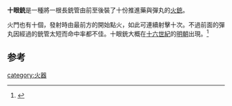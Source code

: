 '''十眼銃'''是一種將一根長銃管由前至後裝了十份推進藥與彈丸的[[火銃|火銃]]。

火門也有十個，發射時由最前方的開始點火，如此可連續射擊十次。不過前面的彈丸因經過的銃管太短而命中率都不佳。十眼銃大概在[[十六世紀|十六世紀]]的[[明朝|明朝]]出現。<ref>{{Cite news |url=http://discovery.cctv.com/20070813/108500.shtml |title=CCTV.com-清朝“机关枪”发明者遭康熙流放 |accessdate=2021-12-01 |archive-date=2021-12-01 |archive-url=https://web.archive.org/web/20211201024959/http://discovery.cctv.com/20070813/108500.shtml }}</ref>

==参考==
{{reflist}}
{{槍械小作品}}
[[category:火器|category:火器]]